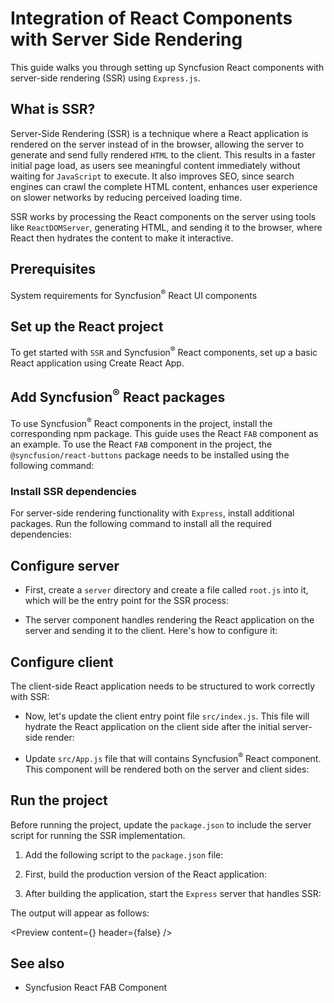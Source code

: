 
<Meta
 title="React components in Server Side Rendering | Syncfusion"
 description="Integrate React components with server-side rendering using Express.js to build fast, SEO-friendly applications with SSR support."
/>

# Integration of React Components with Server Side Rendering
This guide walks you through setting up Syncfusion React components with server-side rendering (SSR) using `Express.js`.

## What is SSR?

Server-Side Rendering (SSR) is a technique where a React application is rendered on the server instead of in the browser, allowing the server to generate and send fully rendered `HTML` to the client. This results in a faster initial page load, as users see meaningful content immediately without waiting for `JavaScript` to execute. It also improves SEO, since search engines can crawl the complete HTML content, enhances user experience on slower networks by reducing perceived loading time.

SSR works by processing the React components on the server using tools like `ReactDOMServer`, generating HTML, and sending it to the browser, where React then hydrates the content to make it interactive.

## Prerequisites

<p><Link to="/overview/system-requirements">System requirements for Syncfusion<sup>®</sup> React UI components</Link></p>

## Set up the React project

To get started with `SSR` and Syncfusion<sup>®</sup> React components, set up a basic React application using Create React App.

<Snippet content={ssrReactSetUP}/>

## Add Syncfusion<sup>®</sup> React packages

To use Syncfusion<sup>®</sup> React components in the project, install the corresponding npm package. This guide uses the React <Link to="/floating-action-button">`FAB`</Link> component as an example. To use the React `FAB` component in the project, the `@syncfusion/react-buttons` package needs to be installed using the following command:

<Snippet content={fabBtnPackage} />

### Install SSR dependencies

For server-side rendering functionality with `Express`, install additional packages. Run the following command to install all the required dependencies:

<Snippet content={ssrAdditionals}/>

## Configure server

* First, create a `server` directory and create a file called `root.js` into it, which will be the entry point for the SSR process:

<Snippet content={ssrServerRoot}/>

* The server component handles rendering the React application on the server and sending it to the client. Here's how to configure it:

<Snippet content={ssrServer}/>

## Configure client

The client-side React application needs to be structured to work correctly with SSR:

* Now, let's update the client entry point file `src/index.js`. This file will hydrate the React application on the client side after the initial server-side render:

<Snippet content={ssrIndex}/>

* Update `src/App.js` file that will contains Syncfusion<sup>®</sup> React component. This component will be rendered both on the server and client sides:

<Snippet content={ssrApp}/>

## Run the project

Before running the project, update the `package.json` to include the server script for running the SSR implementation.

1. Add the following script to the `package.json` file:

<Snippet content={ssrJson}/>

2. First, build the production version of the React application:

<Snippet content={ssrBuild}/>

3. After building the application, start the `Express` server that handles SSR:

<Snippet content={ssrServe}/>

The output will appear as follows:

<Preview content={<FloatingActionButton />} header={false} />

## See also

* <p><Link to="/floating-action-button">Syncfusion React FAB Component</Link></p>